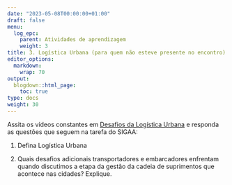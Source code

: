```yaml
---
date: "2023-05-08T00:00:00+01:00"
draft: false
menu:
  log_epc:
    parent: Atividades de aprendizagem
    weight: 3
title: 3. Logística Urbana (para quem não esteve presente no encontro)
editor_options: 
  markdown: 
    wrap: 70
output: 
  blogdown::html_page:
    toc: true
type: docs
weight: 30
---
```



Assita os vídeos constantes em [Desafios da Logística Urbana](https://www.places.education/cursos/log_all/log_urb/) e responda as questões que seguem na tarefa do SIGAA:

1. Defina Logística Urbana

2. Quais desafios adicionais transportadores e embarcadores enfrentam quando discutimos a etapa da gestão da cadeia de suprimentos que acontece nas cidades? Explique. 

